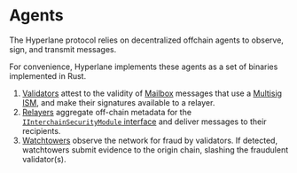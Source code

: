 # Agents

The Hyperlane protocol relies on decentralized offchain agents to observe, sign, and transmit messages.

For convenience, Hyperlane implements these agents as a set of binaries implemented in Rust.

1. [Validators](./agents/validators.mdx) attest to the validity of [Mailbox](./mailbox.mdx) messages that use a [Multisig ISM](./ISM/multisig-ISM.mdx), and make their signatures available to a relayer.
1. [Relayers](./agents/relayer.mdx) aggregate off-chain metadata for the [`IInterchainSecurityModule` interface](../reference/ISM/specify-your-ISM) and deliver messages to their recipients.
1. [Watchtowers](./agents/watchtowers) observe the network for fraud by validators. If detected, watchtowers submit evidence to the origin chain, slashing the fraudulent validator(s).

